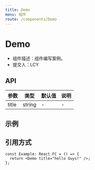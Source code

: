 ```yaml
---
title: Demo
menu: 组件
route: /components/Demo
---
```



# Demo

- 组件描述：组件编写案例。
- 提交人：LCY

## API

| 参数  | 类型   | 默认值 | 说明 |
| ----- | ------ | ------ | ---- |
| title | string | -      | -    |

## 示例

<Playground>
  <Example />
</Playground>

## 引用方式

```tsx
const Example: React.FC = () => {
  return <Demo title="hello Guys!" />;
};
```
